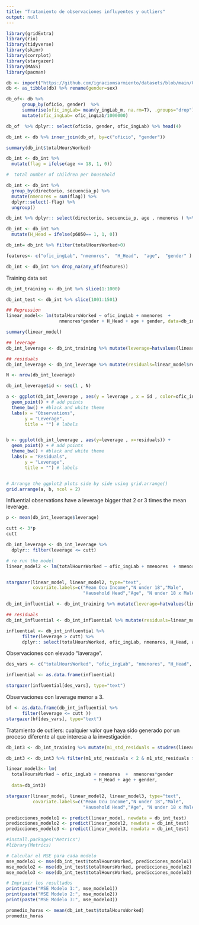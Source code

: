 ```yaml
---
title: "Tratamiento de observaciones influyentes y outliers"
output: null
---
```



```r
library(gridExtra) 
library(rio)
library(tidyverse)
library(skimr)
library(corrplot)
library(stargazer)
library(MASS)
library(pacman)  
```
```r
db <- import("https://github.com/ignaciomsarmiento/datasets/blob/main/GEIH_sample1.Rds?raw=true")
db <- as_tibble(db) %>% rename(gender=sex) 
```
```r
db_of<- db %>% 
      group_by(oficio, gender)  %>% 
      summarise(ofic_ingLab= mean(y_ingLab_m, na.rm=T), .groups="drop") %>%
      mutate(ofic_ingLab= ofic_ingLab/1000000)

db_of  %>% dplyr:: select(oficio, gender, ofic_ingLab) %>% head(4)
```
```r
db_int <- db %>% inner_join(db_of, by=c("oficio", "gender"))

summary(db_int$totalHoursWorked)
```
```r
db_int <- db_int %>%
  mutate(flag = ifelse(age <= 18, 1, 0))

#  total number of children per household

db_int <- db_int %>%
  group_by(directorio, secuencia_p) %>%
  mutate(nmenores = sum(flag)) %>%
  dplyr::select(-flag) %>% 
  ungroup()

db_int %>% dplyr:: select(directorio, secuencia_p, age , nmenores ) %>% tail()
```
```r
db_int <- db_int %>%
  mutate(H_Head = ifelse(p6050== 1, 1, 0))
```
```r
db_int= db_int %>% filter(totalHoursWorked>0)
```
```r
features<- c("ofic_ingLab", "nmenores",  "H_Head",  "age",  "gender" )

db_int <- db_int %>% drop_na(any_of(features))
```
Training data set
```r
db_int_training <- db_int %>% slice(1:1000)

db_int_test <- db_int %>% slice(1001:1501)
```


```r
## Regression
linear_model<- lm(totalHoursWorked ~ ofic_ingLab + nmenores  + 
                    nmenores*gender + H_Head + age + gender, data=db_int_training)

summary(linear_model)
```
```r
## leverage 
db_int_leverage <- db_int_training %>% mutate(leverage=hatvalues(linear_model))

## residuals
db_int_leverage <- db_int_leverage %>% mutate(residuals=linear_model$residuals)
```
```r
N <- nrow(db_int_leverage)

db_int_leverage$id <- seq(1 , N)

a <- ggplot(db_int_leverage , aes(y = leverage , x = id , color=ofic_ingLab, shape=as.factor(gender))) +
  geom_point() + # add points
  theme_bw() + #black and white theme
  labs(x = "Observations",  
       y = "Leverage",
       title = "") # labels


b <- ggplot(db_int_leverage , aes(y=leverage , x=residuals)) +
  geom_point() + # add points
  theme_bw() + #black and white theme
  labs(x = "Residuals",  
       y = "Leverage",
       title = "") # labels


# Arrange the ggplot2 plots side by side using grid.arrange()
grid.arrange(a, b, ncol = 2)
```
Influential observations have a leverage bigger that 2 or 3 times the mean leverage.
```r
p <- mean(db_int_leverage$leverage)

cutt <- 3*p
cutt
```
```r
db_int_leverage <- db_int_leverage %>% 
  dplyr:: filter(leverage <= cutt)

# re run the model
linear_model2 <- lm(totalHoursWorked ~ ofic_ingLab + nmenores  + nmenores*gender + H_Head + age + gender, data=db_int_leverage)


stargazer(linear_model, linear_model2, type="text",
          covariate.labels=c("Mean Ocu Income","N under 18","Male",
                             "Hausehold Head","Age", "N under 18 x Male" ))
```
```r
db_int_influential <- db_int_training %>% mutate(leverage=hatvalues(linear_model))

## residuals
db_int_influential <- db_int_influential %>% mutate(residuals=linear_model$residuals)

influential <- db_int_influential %>% 
      filter(leverage > cutt) %>%
      dplyr:: select(totalHoursWorked, ofic_ingLab, nmenores, H_Head, age, gender)
```
Observaciones con elevado "laverage".
```r
des_vars <- c("totalHoursWorked", "ofic_ingLab", "nmenores", "H_Head", "age", "gender")

influential <- as.data.frame(influential)

stargazer(influential[des_vars], type="text")
```
Observaciones con laverage menor a 3.
```r
bf <- as.data.frame(db_int_influential %>% 
      filter(leverage <= cutt ))
stargazer(bf[des_vars], type="text")
```
Tratamiento de outliers: cualquier valor que haya sido generado por un proceso diferente al que interesa a la investigación. 
```r
db_int3 <- db_int_training %>% mutate(m1_std_residuals = studres(linear_model))

db_int3 <- db_int3 %>% filter(m1_std_residuals < 2 & m1_std_residuals > -2)

linear_model3<- lm(
  totalHoursWorked ~ ofic_ingLab + nmenores  +  nmenores*gender
                                 + H_Head + age + gender,
  data=db_int3)

stargazer(linear_model, linear_model2, linear_model3, type="text",
          covariate.labels=c("Mean Ocu Income","N under 18","Male",
                             "Hausehold Head","Age", "N under 18 x Male" ))
```
```r
predicciones_modelo1 <- predict(linear_model, newdata = db_int_test)
predicciones_modelo2 <- predict(linear_model2, newdata = db_int_test)
predicciones_modelo3 <- predict(linear_model3, newdata = db_int_test)

#install.packages("Metrics")
#library(Metrics)

# Calcular el MSE para cada modelo
mse_modelo1 <- mse(db_int_test$totalHoursWorked, predicciones_modelo1)
mse_modelo2 <- mse(db_int_test$totalHoursWorked, predicciones_modelo2)
mse_modelo3 <- mse(db_int_test$totalHoursWorked, predicciones_modelo3)

# Imprimir los resultados
print(paste("MSE Modelo 1:", mse_modelo1))
print(paste("MSE Modelo 2:", mse_modelo2))
print(paste("MSE Modelo 3:", mse_modelo3))
```
```r
promedio_horas <- mean(db_int_test$totalHoursWorked)
promedio_horas
```

